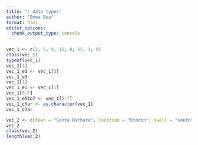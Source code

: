 ```yaml
---
title: "r data types"
author: "Emma Bea"
format: html
editor_options: 
  chunk_output_type: console
---
```


```r
vec_1 <- c(2, 5, 9, 10, 8, 12, 1, 0)
class(vec_1)
typeof(vec_1)
vec_1[3]
vec_1_e3 <- vec_1[3]
vec_1_e3
vec_1[1]
vec_1_e1 <- vec_1[1]
vec_1[5:7]
vec_1_e5to7 <- vec_1[5:7]
vec_1_char <- as.character(vec_1)
vec_1_char

```


```r
vec_2 <- c(town = "Santa Barbara", location = "Rincon", swell = "south")
vec_2
class(vec_2)
length(vec_2)
```

